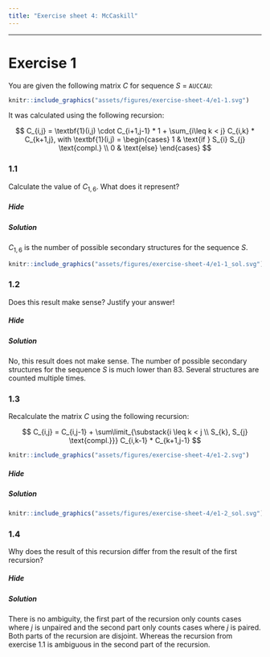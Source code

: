 ```yaml
---
title: "Exercise sheet 4: McCaskill"
---
```


---------------------------------

# Exercise 1

<!--- --------------------------------- -->

::: {.question data-latex=""}

You are given the following matrix $C$ for sequence $S$ = `AUCCAU`:

```r
knitr::include_graphics("assets/figures/exercise-sheet-4/e1-1.svg")
```

It was calculated using the following recursion:

$$
C_{i,j} = \textbf{1}(i,j) \cdot C_{i+1,j-1} * 1 + \sum_{i\leq k < j} C_{i,k} * C_{k+1,j}, with \textbf{1}(i,j) = \begin{cases} 1 & \text{if } S_{i} S_{j} \text{compl.} \\ 0 & \text{else} \end{cases}
$$

:::

<!--- --------------------------------- -->

### 1.1

::: {.question data-latex=""}

Calculate the value of $C_{1,6}$. What does it represent?

:::

#### {.tabset}

##### Hide

##### Solution

::: {.answer data-latex=""}

$C_{1,6}$ is the number of possible secondary structures for the sequence $S$.

```r
knitr::include_graphics("assets/figures/exercise-sheet-4/e1-1_sol.svg")
```

:::

<!--- --------------------------------- -->

### 1.2

::: {.question data-latex=""}

Does this result make sense? Justify your answer!

:::

#### {.tabset}

##### Hide

##### Solution

::: {.answer data-latex=""}

No, this result does not make sense. The number of possible secondary structures for the sequence $S$ is much lower than 83.
Several structures are counted multiple times.

:::

<!--- --------------------------------- -->

### 1.3

::: {.question data-latex=""}

Recalculate the matrix $C$ using the following recursion:

$$
C_{i,j} = C_{i,j-1} + \sum\limit_{\substack{i \leq k < j \\ S_{k}, S_{j} \text{compl.}}} C_{i,k-1} * C_{k+1,j-1}
$$

```r
knitr::include_graphics("assets/figures/exercise-sheet-4/e1-2.svg")
```

:::

#### {.tabset}

##### Hide

##### Solution

::: {.answer data-latex=""}

```r
knitr::include_graphics("assets/figures/exercise-sheet-4/e1-2_sol.svg")
```

:::

<!--- --------------------------------- -->

### 1.4

::: {.question data-latex=""}

Why does the result of this recursion differ from the result of the first recursion?

:::

#### {.tabset}

##### Hide

##### Solution

::: {.answer data-latex=""}

There is no ambiguity, the first part of the recursion only counts cases where $j$ is unpaired and the second part only counts cases where $j$ is paired. Both parts of the recursion are disjoint. Whereas the recursion from exercise 1.1 is ambiguous in the second part of the recursion.

:::


